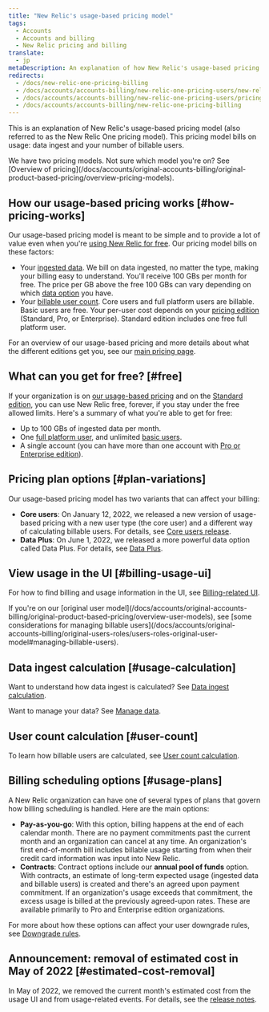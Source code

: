 ```yaml
---
title: "New Relic's usage-based pricing model"
tags:
  - Accounts
  - Accounts and billing
  - New Relic pricing and billing
translate:
  - jp
metaDescription: An explanation of how New Relic's usage-based pricing works.
redirects:
  - /docs/new-relic-one-pricing-billing
  - /docs/accounts/accounts-billing/new-relic-one-pricing-users/new-relic-one-pricing-billing
  - /docs/accounts/accounts-billing/new-relic-one-pricing-users/pricing-billing
  - /docs/accounts/accounts-billing/new-relic-one-pricing-billing
---
```


This is an explanation of New Relic's usage-based pricing model (also referred to as the New Relic One pricing model). This pricing model bills on usage: data ingest and your number of billable users.

<Callout variant="tip">
We have two pricing models. Not sure which model you're on? See [Overview of pricing](/docs/accounts/original-accounts-billing/original-product-based-pricing/overview-pricing-models).
</Callout>

## How our usage-based pricing works [#how-pricing-works]

Our usage-based pricing model is meant to be simple and to provide a lot of value even when you're [using New Relic for free](#free). Our pricing model bills on these factors:

* Your [ingested data](/docs/accounts/accounts-billing/new-relic-one-pricing-billing/data-ingest-billing). We bill on data ingested, no matter the type, making your billing easy to understand. You'll receive 100 GBs per month for free. The price per GB above the free 100 GBs can vary depending on which [data option](/docs/accounts/accounts-billing/new-relic-one-pricing-billing/data-ingest-billing#data-prices) you have.
* Your [billable user count](/docs/accounts/accounts-billing/new-relic-one-pricing-billing/user-count-billing). Core users and full platform users are billable. Basic users are free. Your per-user cost depends on your [pricing edition](https://newrelic.com/pricing) (Standard, Pro, or Enterprise). Standard edition includes one free full platform user.

For an overview of our usage-based pricing and more details about what the different editions get you, see our [main pricing page](https://newrelic.com/pricing).

## What can you get for free? [#free]

If your organization is on [our usage-based pricing](#how-pricing-works) and on the [Standard edition](https://newrelic.com/pricing), you can use New Relic free, forever, if you stay under the free allowed limits. Here's a summary of what you're able to get for free:

* Up to 100 GBs of ingested data per month.
* One [full platform user](/docs/accounts/accounts-billing/new-relic-one-user-management/user-type), and unlimited [basic users](/docs/accounts/accounts-billing/new-relic-one-user-management/user-type).
* A single account (you can have more than one account with [Pro or Enterprise edition](https://newrelic.com/pricing)).

## Pricing plan options [#plan-variations]

Our usage-based pricing model has two variants that can affect your billing:

* **Core users**: On January 12, 2022, we released a new version of usage-based pricing with a new user type (the core user) and a different way of calculating billable users. For details, see [Core users release](/docs/accounts/accounts-billing/new-relic-one-pricing-billing/core-users-release).
* **Data Plus**: On June 1, 2022, we released a more powerful data option called Data Plus. For details, see [Data Plus](/docs/accounts/accounts-billing/new-relic-one-pricing-billing/data-ingest-billing#data-prices).

## View usage in the UI [#billing-usage-ui]

For how to find billing and usage information in the UI, see [Billing-related UI](/docs/accounts/accounts-billing/general-account-settings/introduction-account-settings).

<Callout variant="important">
  If you're on our [original user model](/docs/accounts/original-accounts-billing/original-product-based-pricing/overview-user-models), see [some considerations for managing billable users](/docs/accounts/original-accounts-billing/original-users-roles/users-roles-original-user-model#managing-billable-users).
</Callout>

## Data ingest calculation [#usage-calculation]

Want to understand how data ingest is calculated? See [Data ingest calculation](/docs/accounts/accounts-billing/new-relic-one-pricing-billing/data-ingest-billing).

Want to manage your data? See [Manage data](/docs/data-apis/manage-data/manage-data-coming-new-relic).

## User count calculation [#user-count]

To learn how billable users are calculated, see [User count calculation](/docs/accounts/accounts-billing/new-relic-one-pricing-billing/user-count-billing).

## Billing scheduling options [#usage-plans]

A New Relic organization can have one of several types of plans that govern how billing scheduling is handled. Here are the main options:

* **Pay-as-you-go**: With this option, billing happens at the end of each calendar month. There are no payment commitments past the current month and an organization can cancel at any time. An organization's first end-of-month bill includes billable usage starting from when their credit card information was input into New Relic.
* **Contracts**: Contract options include our **annual pool of funds** option. With contracts, an estimate of long-term expected usage (ingested data and billable users) is created and there's an agreed upon payment commitment. If an organization's usage exceeds that commitment, the excess usage is billed at the previously agreed-upon rates. These are available primarily to Pro and Enterprise edition organizations. 

For more about how these options can affect your user downgrade rules, see [Downgrade rules](/docs/accounts/accounts-billing/new-relic-one-pricing-billing/user-count-billing#user-downgrade-rules).

## Announcement: removal of estimated cost in May of 2022 [#estimated-cost-removal]

In May of 2022, we removed the current month's estimated cost from the usage UI and from usage-related events. For details, see the [release notes](/docs/release-notes/org-user-mgmt-release-notes/org-users-22-05-01).